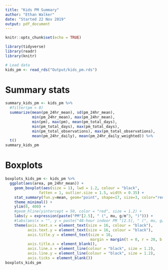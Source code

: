 ```yaml
---
title: "Kids PM Summary"
author: "Ethan Walker"
date: "Started 22 Nov 2019"
output: pdf_document
---
```


```r
knitr::opts_chunk$set(echo = TRUE)
```

```r
library(tidyverse)
library(readr)
library(knitr)
```

```r
# Load data
kids_pm <- read_rds("Output/kids_pm.rds")
```

# Summary stats
```r
summary_kids_pm <- kids_pm %>% 
  #filter(pm < 0)
  summarize(mean(pm_24hr_mean), sd(pm_24hr_mean),
            min(pm_24hr_mean), max(pm_24hr_mean),
            min(pm), max(pm), mean(pm_total_days),
            min(pm_total_days), max(pm_total_days),
            min(pm_total_observations), max(pm_total_observations),
            mean(pm_24hr_daily), mean(pm_24hr_daily_weighted)) %>% 
  t()
summary_kids_pm
```

# Boxplots
```r
boxplots_kids_pm <- kids_pm %>% 
  ggplot(aes(area, pm_24hr_mean)) +
    geom_boxplot(aes(size = 1), lwd = 1.2, colour = "black", 
               fatten = 1, outlier.size = 1.5, width = 0.35) +
    stat_summary(fun.y=mean, geom="point", shape=17, size=3, color="red") +
    theme_minimal() +
    ylim(0, 400) +
    #geom_hline(yintercept = 50, color = "red", size = 1.2) +
    labs(y = expression(paste("PM"[2.5], " (", mu, g/m^3, ")"))) +
    #labs(aes(x = "", y = paste("48-hour indoor PM "[2.5], " (", mu, g/m^3, ")"))) +
    theme(axis.text.x = element_text(size = 16, colour = "black"),
          axis.text.y = element_text(size = 16, colour = "black"),
          axis.title.y = element_text(size = 16,
                                      margin = margin(t = 0, r = 20, b = 0, l = 0)),
          axis.title.x = element_blank(),
          axis.line.x = element_line(colour = "black", size = 1.2), 
          axis.line.y = element_line(colour = "black", size = 1.2), 
          axis.ticks = element_blank())
boxplots_kids_pm
```

